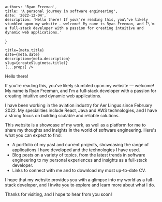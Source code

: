 
    authors: 'Ryan Freeman',
    title: 'A personal journey in software engineering',
    date: '2022-12-04',
    description: 'Hello there! If you\'re reading this, you\'ve likely stumbled upon my website — welcome! My name is Ryan Freeman, and I\'m a full-stack developer with a passion for creating intuitive and dynamic web applications.'
}


    title={meta.title}
    date={meta.date}
    description={meta.description}
    slug={createSlug(meta.title)}
    {...props} />

Hello there!

If you're reading this, you've likely stumbled upon my website — welcome! My name is Ryan Freeman, and I'm a full-stack developer
with a passion for creating intuitive and dynamic web applications.

I have been working in the aviation industry for Aer Lingus since February 2022. My specialities include React, Java
and AWS technologies, and I have a strong focus on building scalable and reliable solutions.

This website is a showcase of my work, as well as a platform for me to share my thoughts and insights in the world of software engineering.
Here's what you can expect to find:

- A portfolio of my past and current projects, showcasing the range of applications I have developed and the technologies I have used.
- Blog posts on a variety of topics, from the latest trends in software engineering to my personal experiences and insights as a full-stack developer.
- Links to connect with me and to download my most up-to-date CV.

I hope that my website provides you with a glimpse into my world as a full-stack developer, and I invite you to explore and learn more about what I do.

Thanks for visiting, and I hope to hear from you soon!
